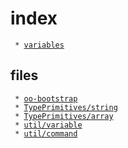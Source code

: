 = index =

  * [[variables]]

== files ==
  * [[oo-bootstrap]]
  * [[TypePrimitives/string]]
  * [[TypePrimitives/array]]
  * [[util/variable]]
  * [[util/command]]

